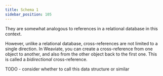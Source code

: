 ```yaml
---
title: Schema 1
sidebar_position: 105
---
```


They are somewhat analogous to references in a relational database in this context.

However, unlike a relational database, cross-references are not limited to a single direction. In Weaviate, you can create a cross-reference from one object to another, and also from the other object back to the first one. This is called a *bidirectional* cross-reference.


TODO - consider whether to call this data structure or similar

<LearningGoals unitName="schema_1"/>
